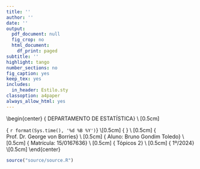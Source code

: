 ```yaml
---
title: ''
author: ''
date: ''
output:
  pdf_document: null
  fig_crop: no
  html_document:
    df_print: paged
subtitle: ''
highlight: tango
number_sections: no
fig_caption: yes
keep_tex: yes
includes:
  in_header: Estilo.sty
classoption: a4paper
always_allow_html: yes
---
```

  
  
\begin{center}
{\Large
  DEPARTAMENTO DE ESTATÍSTICA} \\ [0.5cm]
\begin{figure}[!t]
\centering
\includegraphics[width=9cm, keepaspectratio]{logo-UnB.eps}
\end{figure} 
{\large
  `r format(Sys.time(), '%d %B %Y')`} \\[0.5cm]
{\LARGE
  \textbf{Entrega X}} \\ [0.5cm]
{\Large
  Prof. Dr. George von Borries} \\ [0.5cm]
{\Large
  Aluno: Bruno Gondim Toledo} \\ [0.5cm]
{\Large
  Matrícula: 15/0167636} \\ [0.5cm]
{\Large
  Tópicos 2} \\ [0.5cm]
{\Large
  1º/2024} \\[0.5cm]
\end{center}

\newpage

```r
source("source/source.R")
```


